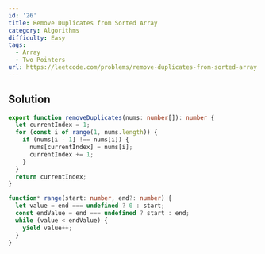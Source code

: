 ```yaml
---
id: '26'
title: Remove Duplicates from Sorted Array
category: Algorithms
difficulty: Easy
tags:
  - Array
  - Two Pointers
url: https://leetcode.com/problems/remove-duplicates-from-sorted-array
---
```


## Solution

```typescript showLineNumbers
export function removeDuplicates(nums: number[]): number {
  let currentIndex = 1;
  for (const i of range(1, nums.length)) {
    if (nums[i - 1] !== nums[i]) {
      nums[currentIndex] = nums[i];
      currentIndex += 1;
    }
  }
  return currentIndex;
}

function* range(start: number, end?: number) {
  let value = end === undefined ? 0 : start;
  const endValue = end === undefined ? start : end;
  while (value < endValue) {
    yield value++;
  }
}
```
